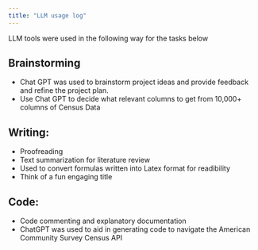 ```yaml
---
title: "LLM usage log"
---
```


LLM tools were used in the following way for the tasks below

## Brainstorming

* Chat GPT was used to brainstorm project ideas and provide feedback and refine the project plan.
* Use Chat GPT to decide what relevant columns to get from 10,000+ columns of Census Data

## Writing: 

* Proofreading
* Text summarization for literature review 
* Used to convert formulas written into Latex format for readibility
* Think of a fun engaging title

## Code: 

* Code commenting and explanatory documentation 
* ChatGPT was used to aid in generating code to navigate the American Community Survey Census API
